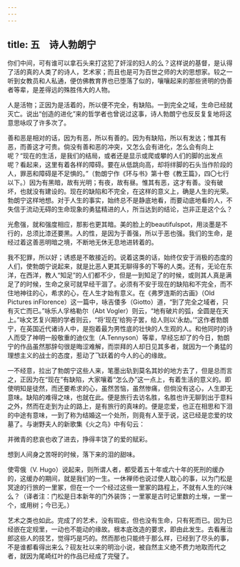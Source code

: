 ```yaml
---
---
---
```

title: 五　诗人勃朗宁
---



你们中间，可有谁可以拿石头来打这犯了奸淫的妇人的么？这样说的基督，是认得了活的真的人类了的诗人，艺术家；而且也是可为百世之师的大的思想家。较之一听到女教员和人私通，便仿佛教育界也已堕落了似的，嚷嚷起来的那些贤明的伪善者等辈，是差得远的殊胜伟大的人物。

人是活物；正因为是活着的，所以便不完全，有缺陷。一到完全之域，生命已经就灭亡。说出“创造的进化”来的哲学者也曾说过这事，诗人勃朗宁也反反复复地将这意思咏叹了许多次了。

善和恶是相对的话，因为有恶，所以有善的。因为有缺陷，所以有发达；惟其有恶，而善这才可贵。倘没有善和恶的冲突，又怎么会有进化，怎么会有向上呢？“现在的生活，是我们的结局，或者还是显示或爬或攀的人们的脚的出发点呢？看起来，这里有着各样的障碍。要在从低跳向高，却将绊脚的石头当作阶段的人，罪恶和障碍是不足惧的。”（勃朗宁作《环与书》第十卷《教王篇》，四〇七行以下。）因为有黑暗，故有光明；有夜，故有昼。惟其有恶，这才有善。没有破坏，也就没有建设的。现在的缺陷和不完全，在这样的意义上，确是人生的光荣。勃朗宁这样地想。对于人生的事实，始终总不是静底地看，而要动底地看的人，不失信于流动无碍的生命现象的勇猛精进的人，所当达到的结论，岂非正是这个么？

光愈强，就和强度相应，那影也更其暗。美的脸上的beautifulspot，用淡墨是不行的，总须比漆还要黑。人的性，是因为于善强，所以于恶也强。我们的生命，是经过着这善恶明暗之境，不断地无休无息地进转着的。

我不犯罪，所以好；诱惑是不敢接近的。说着这类的话，始终仅安于消极的态度的人们，使勃朗宁说起来，就是比恶人更其无聊得多的下等的人类。还有，无论在东洋，在西洋，教人“知足”的人们都不少，但是一到知足了的时候，或则其人真是满足了的时候，生命之泉可就早经干涸了。必须有不安于现在的缺陷和不完全，而不住地神往的心，希求的心，在人生才始有意义。在《弗罗连斯的古画》（Old Pictures inFlorence）这一篇中，咏吉倭多（Giotto）道，“到了完全之域者，只有灭亡而已。”咏乐人孚格勒尔（Abt Vogler）则云，“地有破片的弧，全圆是在天上。”咏文艺复兴期的学者则云，“将‘现在’给狗子罢，给人则以‘永劫。’”这作者勃朗宁，在英国近代诸诗人中，是抱着最为男性底的壮快的人生观的人。和他同时的诗人而受了神明一般敬重的迪仪生（A.Tennyson）等辈，早经忘却了的今日，勃朗宁的作品虽然那辞句很是晦涩难解，而崇拜的人却日见其多者，就因为一个勇猛的理想主义的战士的态度，惹动了飞跃着的今人的心的缘故。

一不经意，拉出了勃朗宁这些人来，笔墨出轨到莫名其妙的地方去了，但是总而言之，正因为在“现在”有缺陷，大家嚷着“怎么办”这一点上，有着生活的意义的。即使明知是徒然，而还要希求的心，虽然苦恼，虽然惨痛，但倘没有这心，人生即无意味。缺陷的难得之味，也就在此。便是旅行去访名胜，名胜也许无聊到出于意料之外，然而在走到为止的路上，是有旅行的真味的。便是恋爱，也正在相思和下泪的中途有意味，一到了称为结婚这一个处所，则竟有人至于说，这已经是恋爱的坟墓了。与谢野夫人的新歌集《火之鸟》中有句云：

并微青的悲哀也收了进去，挣得丰饶了的爱的赋彩。

想到人间身之苦呀的时候，落下来的泪的甜味。

使雩俄（V. Hugo）说起来，则所谓人者，都受着五十年或六十年的死刑的缓办的，这缓办的期间，就是我们的一生。一休禅师也说过使人耽心的事，以为门松是冥途的行旅的一里冢，但在一个一个经过这些一里冢的路程上，不就有人生的兴味么？（译者注：门松是日本新年的门外装饰；一里冢是古时记里数的土堠，一里一个，或用树；今已无。）

艺术之类也如此。完成了的艺术，没有瑕疵，但也没有生命，只有死而已。因为已经嵌在定规里，一动也不能动的缘故。根本底改造的要求，即由此发生。去看雁治郎这些人的技艺，觉得巧是巧的。然而那也只能终于那么样，已经到了尽头的事，不是谁都看得出来么？砚友社以来的明治小说，被自然主义绝不费力地取而代之者，就因为尾崎红叶的作品已经成了完璧了。